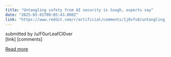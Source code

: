 ```yaml
---
title: "Untangling safety from AI security is tough, experts say"
date: "2025-03-01T09:05:43.000Z"
link: "https://www.reddit.com/r/artificial/comments/1j0vfv8/untangling_safety_from_ai_security_is_tough/"
---
```


submitted by    /u/F0urLeafCl0ver  
 [link]   [comments]

[Read more](https://www.reddit.com/r/artificial/comments/1j0vfv8/untangling_safety_from_ai_security_is_tough/)
